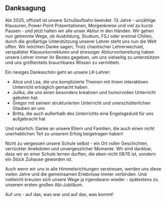 ## Danksagung

Abi 2025, offiziell ist unsere Schullaufbahn beendet.
13 Jahre - unzählige Klausuren, Power-Point Präsentationen, Morgenkreise und viel zu kurze Pausen - und jetzt halten wir alle unser Abitur in den Händen. Wir gehen nun getrennte Wege, ob Ausbildung, Studium, FSJ oder erstmal Chillen, durch die großartige Unterstützung unserer Lehrer steht uns nun die Welt offen.
Wir möchten Danke sagen; Trotz chaotischer Lehrerwechsel, verspäteter Klausurkorrekturen und stressiger Abiturvorbereitung haben unsere Lehrer immer ihr Bestes gegeben, um uns vielseitig zu unterstützen und uns größtenteils brauchbares Wissen zu vermitteln.

Ein riesiges Dankeschön geht an unsere LK-Lehrer:
- Alice und Lea, die uns komplizierte Themen mit ihrem interaktiven Unterricht erträglich gemacht haben.
- Julika, die uns einen besonders kreativen und humorvollen Unterricht geboten hat.
- Gregor mit seinem strukturierten Unterricht und unerschütterlichen Glauben an uns 
- Britta, die auch außerhalb des Unterrichts eine Engelsgeduld für uns aufgebracht hat

Und natürlich: Danke an unsere Eltern und Familien, die auch einen nicht unerheblichen Teil zu unserem Erfolg beigetragen haben!

Nicht zu vergessen unsere Schule selbst - ein Ort voller Geschichten, verrückter Anekdoten und unvergesslicher Momente. Wir sind dankbar, dass wir an einer Schule lernen durften, die eben nicht 08/15 ist, sondern ein Stück Zuhause geworden ist.

Auch wenn wir uns in alle Himmelsrichtungen verstreuen, werden uns diese vielen Jahre und die gemeinsamen Erlebnisse immer verbinden. Und vielleicht kreuzen sich unsere Wege ja irgendwann wieder - spätestens zu unserem ersten großen Abi-Jubiläum.

Auf uns - auf das, was war und auf das, was kommt!
